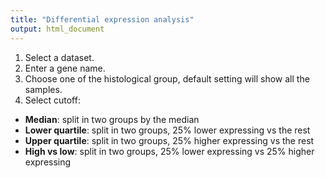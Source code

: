 ```yaml
---
title: "Differential expression analysis"
output: html_document
---
```


1. Select a dataset.
2. Enter a gene name.
3. Choose one of the histological group, default setting will show all the samples. 
4. Select cutoff:       
  + **Median**: split in two groups by the median   
  + **Lower quartile**: split in two groups, 25% lower expressing vs the rest   
  + **Upper quartile**: split in two groups, 25% higher expressing vs the rest   
  + **High vs low**: split in two groups, 25% lower expressing vs 25% higher expressing     
